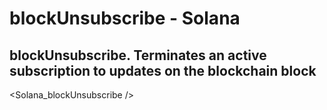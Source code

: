 # blockUnsubscribe - Solana

## blockUnsubscribe. Terminates an active subscription to updates on the blockchain block


<Solana_blockUnsubscribe />
